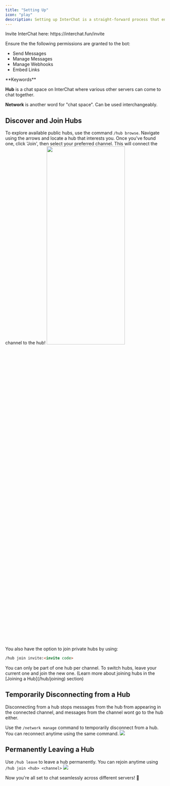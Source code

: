 ```yaml
---
title: "Setting Up"
icon: "play"
description: Setting up InterChat is a straight-forward process that enables you to chat across various servers. Follow the steps below to get started!
---
```


<Info>
Invite InterChat here: https://interchat.fun/invite 

Ensure the the following permissions are granted to the bot:
   - Send Messages
   - Manage Messages
   - Manage Webhooks
   - Embed Links
</Info>

<Tip>
**Keywords**

**Hub** is a chat space on InterChat where various other servers can come to chat together.

**Network** is another word for "chat space". Can be used interchangeably.
</Tip>

## Discover and Join Hubs


To explore available <Tooltip tip="Public hubs are the hubs listed in /hub browse">public hubs</Tooltip>, use the command `/hub browse`. Navigate using the arrows and locate a hub that interests you. Once you've found one, click 'Join', then select your preferred channel. This will connect the channel to the hub!
<img src="/images/browse.png" width="70%" height="40%"/>


You also have the option to join private hubs by using:

```md
/hub join invite:<invite code>
```
<Note>
You can only be part of one hub per channel. To switch hubs, leave your current one and join the new one. (Learn more about joining hubs in the [Joining a Hub](/hub/joining) section)
</Note>

## Temporarily Disconnecting from a Hub
  Disconnecting from a hub stops messages from the hub from appearing in the connected channel, and messages from the channel wont go to the hub either.

Use the `/network manage` command to temporarily disconnect from a hub. You can reconnect anytime using the same command.
![](/images/NetworkManage.png)

## Permanently Leaving a Hub

Use `/hub leave` to leave a hub permanently. You can rejoin anytime using `/hub join <hub> <channel>`
![](/images/HubLeave.png)

Now you're all set to chat seamlessly across different servers! 🚀
